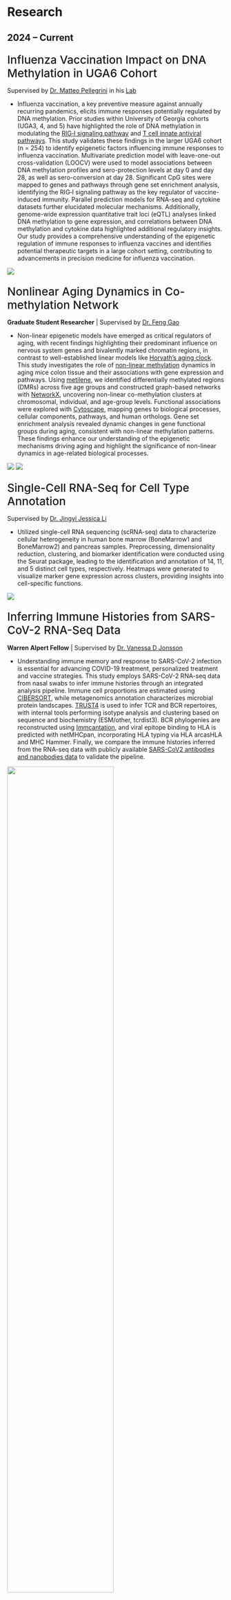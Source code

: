 # Research

## 2024 – Current



### <span style="font-size: 26px; font-weight: 500;">Influenza Vaccination Impact on DNA Methylation in UGA6 Cohort</span>

Supervised by [Dr. Matteo Pellegrini](https://medschool.ucla.edu/people/matteo-pellegrini-phd) in his [Lab](https://www.pellegrini.mcdb.ucla.edu/)

- Influenza vaccination, a key preventive measure against annually recurring pandemics, elicits immune responses potentially regulated by DNA methylation. Prior studies within University of Georgia cohorts (UGA3, 4, and 5) have highlighted the role of DNA methylation in modulating the [RIG‐I signaling pathway](https://www.nature.com/articles/s41598-024-51665-9) and [T cell innate antiviral pathways](https://clinicalepigeneticsjournal.biomedcentral.com/articles/10.1186/s13148-024-01730-x). This study validates these findings in the larger UGA6 cohort (n = 254) to identify epigenetic factors influencing immune responses to influenza vaccination. Multivariate prediction model with leave-one-out cross-validation (LOOCV) were used to model associations between DNA methylation profiles and sero-protection levels at day 0 and day 28, as well as sero-conversion at day 28. Significant CpG sites were mapped to genes and pathways through gene set enrichment analysis, identifying the RIG‐I signaling pathway as the key regulator of vaccine-induced immunity. Parallel prediction models for RNA-seq and cytokine datasets further elucidated molecular mechanisms. Additionally, genome-wide expression quantitative trait loci (eQTL) analyses linked DNA methylation to gene expression, and correlations between DNA methylation and cytokine data highlighted additional regulatory insights. Our study provides a comprehensive understanding of the epigenetic regulation of immune responses to influenza vaccines and identifies potential therapeutic targets in a large cohort setting, contributing to advancements in precision medicine for influenza vaccination. 

![](img/UGA6.png)


### <span style="font-size: 26px; font-weight: 500;">Nonlinear Aging Dynamics in Co-methylation Network</span>

**Graduate Student Researcher**  | Supervised by [Dr. Feng Gao](https://ph.ucla.edu/about/faculty-staff-directory/feng-gao)


- Non-linear epigenetic models have emerged as critical regulators of aging, with recent findings highlighting their predominant influence on nervous system genes and bivalently marked chromatin regions, in contrast to well-established linear models like [Horvath's aging clock](https://genomebiology.biomedcentral.com/articles/10.1186/gb-2013-14-10-r115). This study investigates the role of [non-linear methylation](https://www.nature.com/articles/s41467-024-47316-2) dynamics in aging mice colon tissue and their associations with gene expression and pathways. Using [metilene](https://pmc.ncbi.nlm.nih.gov/articles/PMC4728377/), we identified differentially methylated regions (DMRs) across five age groups and constructed graph-based networks with [NetworkX](https://en.wikipedia.org/wiki/NetworkX), uncovering non-linear co-methylation clusters at chromosomal, individual, and age-group levels. Functional associations were explored with [Cytoscape](https://en.wikipedia.org/wiki/Cytoscape), mapping genes to biological processes, cellular components, pathways, and human orthologs. Gene set enrichment analysis revealed dynamic changes in gene functional groups during aging, consistent with non-linear methylation patterns. These findings enhance our understanding of the epigenetic mechanisms driving aging and highlight the significance of non-linear dynamics in age-related biological processes.

![](img/mice_colon_1.png)
![](img/mice_colon_2.png)


### <span style="font-size: 26px; font-weight: 500;">Single-Cell RNA-Seq for Cell Type Annotation</span>

Supervised by [Dr. Jingyi Jessica Li](http://jsb.ucla.edu/about-jingyi-jessica-li/)

- Utilized single-cell RNA sequencing (scRNA-seq) data to characterize cellular heterogeneity in human bone marrow (BoneMarrow1 and BoneMarrow2) and pancreas samples. Preprocessing, dimensionality reduction, clustering, and biomarker identification were conducted using the Seurat package, leading to the identification and annotation of 14, 11, and 5 distinct cell types, respectively. Heatmaps were generated to visualize marker gene expression across clusters, providing insights into cell-specific functions. 

![](img/scDNA.png)


### <span style="font-size: 26px; font-weight: 500;">Inferring Immune Histories from SARS-CoV-2 RNA-Seq Data</span>

**Warren Alpert Fellow**  | Supervised by [Dr. Vanessa D Jonsson](https://jonssonlab.com/people)


- Understanding immune memory and response to SARS-CoV-2 infection is essential for advancing COVID-19 treatment, personalized treatment and vaccine strategies. This study employs SARS-CoV-2 RNA-seq data from nasal swabs to infer immune histories through an integrated analysis pipeline. Immune cell proportions are estimated using [CIBERSORT](https://www.nature.com/articles/nmeth.3337), while metagenomics annotation characterizes microbial protein landscapes. [TRUST4](https://www.nature.com/articles/s41592-021-01142-2) is used to infer TCR and BCR repertoires, with internal tools performing isotype analysis and clustering based on sequence and biochemistry (ESM/other, tcrdist3). BCR phylogenies are reconstructed using [Immcantation](https://immcantation.readthedocs.io/en/stable/), and viral epitope binding to HLA is predicted with netMHCpan, incorporating HLA typing via HLA arcasHLA and MHC Hammer. Finally, we compare the immune histories inferred from the RNA-seq data with publicly available [SARS-CoV2 antibodies and nanobodies data](https://opig.stats.ox.ac.uk/webapps/covabdab/) to validate the pipeline. 

![](img/Immune_history.png){width=70% fig-align="center"}



## 2021 – 2023

### <span style="font-size: 26px; font-weight: 500;">Statistical Data Analysis for Biology and Biomedicine Research</span>


- **Modeling Transcription Factor Diffusion**
  + Simulated transcription factor (TF) diffusion in the nucleus using Markov Chain Monte Carlo (MCMC) methods, modeling TF movement as a time-homogeneous Markov process. The model quantified transient states (non-specific DNA interactions) and recurrent states (specific binding at regulatory elements).
- **Agricultural Multivariate Regression**
  + Conducted multivariate regression analysis in R to evaluate the relationship between rice yield and irrigation at five critical growth stages (seedling, tillering, panicle initiation, flowering, and grain filling). Identified optimal irrigation strategies to maximize yield while minimizing resource consumption. Incorporated additional variables such as soil type, weather conditions, and nutrient input for a comprehensive analysis.

## 2020 – 2021

### <span style="font-size: 26px; font-weight: 500;">Review: Lifestyle Factors Affecting Semen Quality</span>

- This review examined the impact of dietary habits, BMI, alcohol, smoking, stress, mobile phone usage, and microplastics on sperm parameters. It highlighted that a balanced diet, exercise, and stress management improve semen quality, while smoking, alcohol, and microplastic exposure impair it. Statistical models like multivariate regression and meta-analysis were used to assess fertility impacts, emphasizing the public health importance of addressing these lifestyle factors.

![](img/semen_quality.png){width=50% fig-align="center"}


## 2019 – 2020

### <span style="font-size: 26px; font-weight: 500;">Lymphocyte Regeneration after Thymocyte Damage in Zebrafish [\[presentation slides\]](assets/LYMPHOCYTE_REGENERATION_AFTER_THYMOCYTE_DAMAGE_IN ZEBRAFISH.pdf)</span>

Supervised by [Dr. Li Li](https://people.ucas.ac.cn/~0064236?language=en)

- Thymus atrophy and T lymphocyte deficiencies are common in aging and following damage caused by factors such as radiation, chemotherapy, or bacterial infections, leading to impaired immune function. Our study investigates the regeneration of T lymphocytes in zebrafish after thymocyte injury, leveraging the transparency and genetic tractability of zebrafish as a model organism. A damage model was constructed by treating [Tg(coro1a:Dendra2-NTR)](https://www.ncbi.nlm.nih.gov/pmc/articles/PMC9503817/) transgenic zebrafish with 2 mM Metronidazole for 12 hours, resulting in significant lymphocyte reduction and apoptosis in the thymus, as confirmed by whole-mount in situ hybridization ([WISH](https://pubmed.ncbi.nlm.nih.gov/25218374/)) and confocal microscopy.

- Through real-time PCR ([RT-qPCR](https://www.ncbi.nlm.nih.gov/probe/docs/techqpcr/)), we discovered that the [CXCL12/CXCR4 chemokine signaling pathway](https://www.ijbs.com/v19p3341.htm) plays a critical role in the regeneration of thymic lymphocytes. Inhibition of this pathway with [WZ811](https://www.ncbi.nlm.nih.gov/pmc/articles/PMC5040679/), a CXCL12/CXCR4 receptor antagonist, significantly impaired lymphocyte recovery, suggesting that CXCL12/CXCR4 signaling is essential for lymphocyte regeneration. Additionally, lineage tracing experiments revealed that most regenerating lymphocytes originated from hematopoietic stem cells migrating from the kidney to the thymus. These findings highlight the importance of the CXCL12/CXCR4 pathway in lymphocyte regeneration and offer insights into the mechanisms of immune recovery after thymocyte damage.

![](img/REGENERATION.png)



------------------------------------------------------------------------

# Publications

- **Ai, J.**, Pickering, H., Pellegrini, M. et al. Influenza Vaccination: DNA Methylation and Immune Response Mechanisms. *Genome Biology*. (forthcoming).
- **Ai, J.**, Fan, Y., Gao, F. et al. Nonlinear Aging Dynamics in Co-methylation Network. *Cell Reports*. (forthcoming).
- **Ai, J.** (2021). Lifestyle Does Affect Semen Quality: Factor Determination in a Statistical Way. *Lecture Notes in Medicine and Life Sciences*, 4, 163--171. [Read Article](https://www.clausiuspress.com/conference/article/artId/7114.html)






